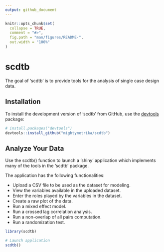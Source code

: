 ```yaml
---
output: github_document
---
```


<!-- README.md is generated from README.Rmd. Please edit that file -->

```r
knitr::opts_chunk$set(
  collapse = TRUE,
  comment = "#>",
  fig.path = "man/figures/README-",
  out.width = "100%"
)
```

# scdtb

<!-- badges: start -->
<!-- badges: end -->

The goal of 'scdtb' is to provide tools for the analysis of single case design data.

## Installation

To install the development version of 'scdtb' from GitHub, use the [devtools](https://devtools.r-lib.org/) package:

```r
# install.packages("devtools")
devtools::install_github("mightymetrika/scdtb")
```


## Analyze Your Data

Use the scdtb() function to launch a 'shiny' application which implements many of the tools in the 'scdtb' package.

The application has the following functionalities:

* Upload a CSV file to be used as the dataset for modeling.
* View the variables available in the uploaded dataset.
* Enter the roles played by the variables in the dataset.
* Create a raw plot of the data.
* Run a mixed effect model.
* Run a crossed lag correlation analysis.
* Run a non-overlap of all pairs computation.
* Run a randomization test.

```r
library(scdtb)

# Launch application
scdtb()
```


